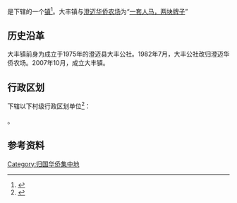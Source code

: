 {{otheruses|大丰镇}}
{{中国乡级行政区|46/90/23/110/000}}

'''{{PAGENAMEBASE}}'''是{{PRC admin/fullname|46/90/23/110/000|3}}下辖的一个[[行政建制镇|镇]]<ref>{{PRC admin/ref sgc|{{PRC admin/parent|46/90/23/110/000}}}}</ref>。大丰镇与[[澄迈华侨农场|澄迈华侨农场]]为“[[一套人马，两块牌子|一套人马，两块牌子]]”

== 历史沿革 ==
大丰镇前身为成立于1975年的澄迈县大丰公社。1982年7月，大丰公社改归澄迈华侨农场。2007年10月，成立大丰镇。

== 行政区划 ==
{{PAGENAMEBASE}}下辖以下村级行政区划单位<ref>{{PRC admin/ref sgc|46/90/23/110/000}}</ref>：

{{PRC admin/children|46/90/23/110/000}}。

== 参考资料 ==
{{reflist}}

{{海南行政区划小作品}}
{{PRC admin/navcat|46/90/23/110/000}}
[[Category:归国华侨集中地|Category:归国华侨集中地]]